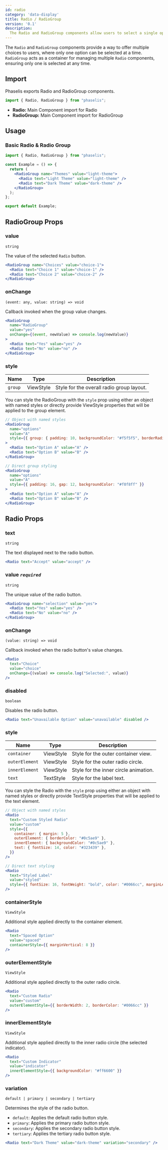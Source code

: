 ```yaml
---
id: radio
category: 'data-display'
title: Radio / RadioGroup
version: '0.1'
description:
  The Radio and RadioGroup components allow users to select a single option from a group of choices. It includes customization for disabled states, animations, and various styles.
---
```


The `Radio` and `RadioGroup` components provide a way to offer multiple choices to users, where only one option can be selected at a time. `RadioGroup` acts as a container for managing multiple `Radio` components, ensuring only one is selected at any time.

## Import

Phaselis exports Radio and RadioGroup components.

```js
import { Radio, RadioGroup } from "phaselis";
```


- **Radio:** Main Component import for Radio
- **RadioGroup:** Main Component import for RadioGroup

## Usage

### Basic Radio & Radio Group

```jsx
import { Radio, RadioGroup } from "phaselis";

const Example = () => {
  return (
    <RadioGroup name="Themes" value="light-theme">
      <Radio text="Light Theme" value="light-theme" />
      <Radio text="Dark Theme" value="dark-theme" />
    </RadioGroup>
  );
};

export default Example;
```

## RadioGroup Props

### value
`string`

 The value of the selected `Radio` button.

```jsx
<RadioGroup name="Choices" value="choice-1">
  <Radio text="Choice 1" value="choice-1" />
  <Radio text="Choice 2" value="choice-2" />
</RadioGroup>
```

### onChange
`(event: any, value: string) => void`

Callback invoked when the group value changes.

```jsx
<RadioGroup
  name="RadioGroup"
  value="yes"
  onChange={(event, newValue) => console.log(newValue)}
>
  <Radio text="Yes" value="yes" />
  <Radio text="No" value="no" />
</RadioGroup>
```

### style
| Name           | Type      | Description                              |
| -------------- | --------- | ---------------------------------------- |
| `group`        | ViewStyle | Style for the overall radio group layout.|

You can style the RadioGroup with the `style` prop using either an object with named styles or directly provide ViewStyle properties that will be applied to the group element.

```jsx
// Object with named styles
<RadioGroup
  name="options"
  value="A"
  style={{ group: { padding: 10, backgroundColor: "#f5f5f5", borderRadius: 8 } }}
>
  <Radio text="Option A" value="A" />
  <Radio text="Option B" value="B" />
</RadioGroup>

// Direct group styling
<RadioGroup
  name="options"
  value="A"
  style={{ padding: 16, gap: 12, backgroundColor: "#f0f8ff" }}
>
  <Radio text="Option A" value="A" />
  <Radio text="Option B" value="B" />
</RadioGroup>
```

## Radio Props

### text
`string`

The text displayed next to the radio button.

```jsx
<Radio text="Accept" value="accept" />
```

### value  *`required`*
`string`

The unique value of the radio button.

```jsx
<RadioGroup name="selection" value="yes">
  <Radio text="Yes" value="yes" />
  <Radio text="No" value="no" />
</RadioGroup>
```

### onChange
`(value: string) => void`

Callback invoked when the radio button's value changes.

```jsx
<Radio
  text="Choice"
  value="choice"
  onChange={(value) => console.log("Selected:", value)}
/>
```

### disabled
`boolean`

Disables the radio button.

```jsx
<Radio text="Unavailable Option" value="unavailable" disabled />
```

### style
| Name             | Type      | Description                           |
| ---------------- | --------- | ------------------------------------- |
| `container`      | ViewStyle | Style for the outer container view.   |
| `outerElement`   | ViewStyle | Style for the outer radio circle.     |
| `innerElement`   | ViewStyle | Style for the inner circle animation. |
| `text`           | TextStyle | Style for the label text.             |

You can style the Radio with the `style` prop using either an object with named styles or directly provide TextStyle properties that will be applied to the text element.

```jsx
// Object with named styles
<Radio
  text="Custom Styled Radio"
  value="custom"
  style={{
    container: { margin: 5 },
    outerElement: { borderColor: "#0c5ae9" },
    innerElement: { backgroundColor: "#0c5ae9" },
    text: { fontSize: 14, color: "#323439" },
  }}
/>

// Direct text styling
<Radio
  text="Styled Label"
  value="styled"
  style={{ fontSize: 16, fontWeight: "bold", color: "#0066cc", marginLeft: 8 }}
/>
```

### containerStyle
`ViewStyle`

Additional style applied directly to the container element.

```jsx
<Radio 
  text="Spaced Option" 
  value="spaced" 
  containerStyle={{ marginVertical: 8 }} 
/>
```

### outerElementStyle
`ViewStyle`

Additional style applied directly to the outer radio circle.

```jsx
<Radio 
  text="Custom Radio" 
  value="custom" 
  outerElementStyle={{ borderWidth: 2, borderColor: "#0066cc" }} 
/>
```

### innerElementStyle
`ViewStyle`

Additional style applied directly to the inner radio circle (the selected indicator).

```jsx
<Radio 
  text="Custom Indicator" 
  value="indicator" 
  innerElementStyle={{ backgroundColor: "#ff6600" }} 
/>
```

### variation  
`default | primary | secondary | tertiary`  

Determines the style of the radio button.  
- `default`: Applies the default radio button style.  
- `primary`: Applies the primary radio button style.  
- `secondary`: Applies the secondary radio button style.  
- `tertiary`: Applies the tertiary radio button style.


```jsx
<Radio text="Dark Theme" value="dark-theme" variation="secondary" />
```
